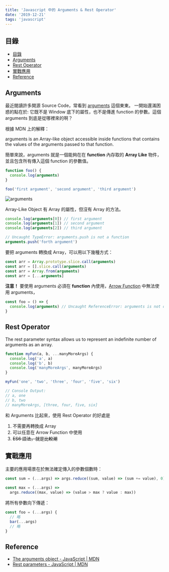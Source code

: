 ```yaml
---
title: 'Javascript 中的 Arguments & Rest Operator'
date: '2019-12-21'
tags: 'javascript'
---
```


## 目錄
- [目錄](#目錄)
- [Arguments](#arguments)
- [Rest Operator](#rest-operator)
- [實戰應用](#實戰應用)
- [Reference](#reference)

## Arguments

最近閱讀許多開源 Source Code，常看到 [arguments](https://developer.mozilla.org/en-US/docs/Web/JavaScript/Reference/Functions/arguments) 這個東東。
一開始還滿困惑的點在於: 它既不是 Window 底下的屬性，也不是傳進 function 的參數。這個 arguments 到底是從哪裡來的啊？

根據 MDN 上的解釋：

arguments is an Array-like object accessible inside functions that contains the values of the arguments passed to that function.

簡單來說，arguments 就是一個能夠在在 **function** 內存取的 **Array Like** 物件，並且包含所有傳入這個 function 的參數值。

```js
function foo() {
  console.log(arguments)
}

foo('first argument', 'second argument', 'third argument')
```

![arguments](../images/arguments/001.png)

Array-Like Object 有 Array 的屬性，但沒有 Array 的方法。

```js
console.log(arguments[0]) // first argument
console.log(arguments[1]) // second argument
console.log(arguments[2]) // third argument

// Uncaught TypeError: arguments.push is not a function
arguments.push('forth argument')
```

要把 arguments 轉換成 Array，可以用以下幾種方式：

```js
const arr = Array.prototype.slice.call(arguments)
const arr = [].slice.call(arguments)
const arr = Array.from(arguments)
const arr = [...arguments]
```

**注意！** 要使用 arguments 必須在 **function** 內使用，[Arrow Function](https://developer.mozilla.org/en-US/docs/Web/JavaScript/Reference/Functions/Arrow_functions) 中無法使用 arguments，

```js
const foo = () => {
  console.log(arguments) // Uncaught ReferenceError: arguments is not defined
}
```

## Rest Operator

The rest parameter syntax allows us to represent an indefinite number of arguments as an array.

```js
function myFun(a, b, ...manyMoreArgs) {
  console.log('a', a)
  console.log('b', b)
  console.log('manyMoreArgs', manyMoreArgs)
}

myFun('one', 'two', 'three', 'four', 'five', 'six')

// Console Output:
// a, one
// b, two
// manyMoreArgs, [three, four, five, six]
```

和 Arguments 比起來，使用 Rest Operator 的好處是

1. 不需要再轉換成 Array
2. 可以任意在 Arrow Function 中使用
3. ~~ES6 語法，就是比較潮~~

## 實戰應用

主要的應用場景在於無法確定傳入的參數個數時：

```js
const sum = (...args) => args.reduce((sum, value) => (sum += value), 0)

const max = (...args) =>
  args.reduce((max, value) => (value > max ? value : max))
```

將所有參數向下傳遞：

```js
const foo = (...args) {
  // 略
  bar(...args)
  // 略
}
```

## Reference

- [The arguments object - JavaScript | MDN](https://developer.mozilla.org/en-US/docs/Web/JavaScript/Reference/Functions/arguments)
- [Rest parameters - JavaScript | MDN](https://developer.mozilla.org/en-US/docs/Web/JavaScript/Reference/Functions/rest_parameters)
